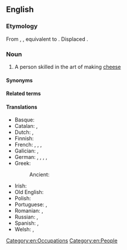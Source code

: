 ==English==
{{wikipedia}}

===Etymology===
From {{inh|en|enm|chese-maker}}, {{m|enm|chese-makere}}, equivalent to {{compound|en|cheese|maker}}. Displaced {{ncog|ang|ċīeswyrhta}}.

===Noun===
{{en-noun}}

# A person skilled in the art of making [[cheese]]

====Synonyms====
{{col3|en|
|cheeseman
}}

====Related terms====
{{rel3|en|
|cheesemaking
|cheesemonger
|cheeseman
|cheesewoman
|cheese
|maker
}}

====Translations====
{{trans-top|person skilled in making cheese}}
* Basque: {{t|eu|gaztagile}}
* Catalan: {{t|ca|formatger|m}}, {{t|ca|formatgera|f}}
* Dutch: {{t|nl|kaasmaker|m}}, {{t|nl|kaasmaakster|f}}
* Finnish: {{t|fi|juustomestari}}
* French: {{t+|fr|fromager|m}}, {{t+|fr|fromagère|f}}, {{t+|fr|fromagier|m}}, {{t|fr|fromagière|f}}
* Galician: {{t+|gl|queixeiro|m}}, {{t|gl|queixeira|f}}
* German: {{t|de|Käsemacher|m}}, {{t+|de|Käser|m}}, {{t|de|Käsemacherin|f}}, {{t|de|Kaser|m}} {{qualifier|regional, esp. Austrian}}, {{t|de|Kaserin|f}}
* Greek: {{t+|el|τυροκόμος|m|sc=Grek}}
*: Ancient: {{t|grc|τυροποιός|m}}
{{trans-mid}}
* Irish: {{t|ga|cáiseoir|m}}
* Old English: {{t|ang|ċīeswyrhta|m}}
* Polish: {{t+|pl|serowar|m}}
* Portuguese: {{t+|pt|queijeiro|m}}, {{t+|pt|queijeira|f}}
* Romanian: {{t+|ro|brânzar|m}}, {{t+|ro|brânzăreasă|f}}
* Russian: {{t+|ru|сыроде́л|m}}, {{t+|ru|сыровар}}
* Spanish: {{t|es|quesero|m}}, {{t|es|quesera|f}}
* Welsh: {{t|cy|cawsiwr|m}}, {{t|cy|cawswraig|f}}
{{trans-bottom}}

[[Category:en:Occupations]]
[[Category:en:People]]